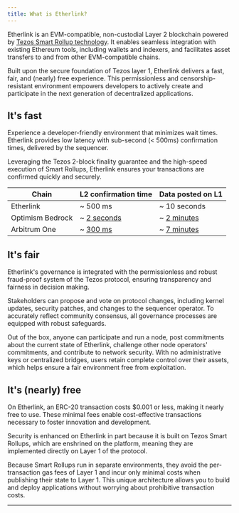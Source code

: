 ```yaml
---
title: What is Etherlink?
---
```



Etherlink is an EVM-compatible, non-custodial Layer 2 blockchain powered by [Tezos Smart Rollup technology](https://tezos.com/developers/smart-rollups/).
It enables seamless integration with existing Ethereum tools, including wallets and indexers, and facilitates asset transfers to and from other EVM-compatible chains.

Built upon the secure foundation of Tezos layer 1, Etherlink delivers a fast, fair, and (nearly) free experience.
This permissionless and censorship-resistant environment empowers developers to actively create and participate in the next generation of decentralized applications.

## It's fast

Experience a developer-friendly environment that minimizes wait times.
Etherlink provides low latency with sub-second (< 500ms) confirmation times, delivered by the sequencer.

Leveraging the Tezos 2-block finality guarantee and the high-speed execution of Smart Rollups, Etherlink ensures your transactions are confirmed quickly and securely.

<table class="customTableContainer">
  <thead>
    <tr>
      <th>Chain</th>
      <th>L2 confirmation time</th>
      <th>Data posted on L1</th>
    </tr>
  </thead>
  <tbody>
    <tr>
      <td>Etherlink</td>
      <td>~ <span class="emphasize-advantage">500 ms</span></td>
      <td>~ <span class="emphasize-advantage">10 seconds</span></td>
    </tr>
    <tr>
      <td>Optimism Bedrock</td>
      <td>~ <a class="deemphasize-disadvantage" href="https://community.optimism.io/docs/developers/build/differences/#blocks" target="_blank" rel="noopener noreferrer">2 seconds</a></td>
      <td>~ <a class="deemphasize-disadvantage" href="https://optimistic.etherscan.io/batches" target="_blank" rel="noopener noreferrer">2 minutes</a></td>
    </tr>
    <tr>
      <td>Arbitrum One</td>
      <td>~ <a class="deemphasize-disadvantage" href="https://arbiscan.io/" target="_blank" rel="noopener noreferrer">300 ms</a></td>
      <td>~ <a class="deemphasize-disadvantage" href="https://arbiscan.io/batches" target="_blank" rel="noopener noreferrer">7 minutes</a></td>
    </tr>
  </tbody>
</table>

## It's fair

Etherlink's governance is integrated with the permissionless and robust fraud-proof system of the Tezos protocol, ensuring transparency and fairness in decision making.

Stakeholders can propose and vote on protocol changes, including kernel updates, security patches, and changes to the sequencer operator.
To accurately reflect community consensus, all governance processes are equipped with robust safeguards.

Out of the box, anyone can participate and run a node, post commitments about the current state of Etherlink, challenge other node operators' commitments, and contribute to network security.
With no administrative keys or centralized bridges, users retain complete control over their assets, which helps ensure a fair environment free from exploitation.

## It's (nearly) free

On Etherlink, an ERC-20 transaction costs $0.001 or less, making it nearly free to use.
These minimal fees enable cost-effective transactions necessary to foster innovation and development.

Security is enhanced on Etherlink in part because it is built on Tezos Smart Rollups, which are enshrined on the platform, meaning they are implemented directly on Layer 1 of the protocol.

Because Smart Rollups run in separate environments, they avoid the per-transaction gas fees of Layer 1 and incur only minimal costs when publishing their state to Layer 1.
This unique architecture allows you to build and deploy applications without worrying about prohibitive transaction costs.

***

<Cta
  title="How do I start building on Etherlink?"
  description="Great question! Start with this documentation and also:"
  btnText="Join our Discord"
  link="https://discord.com/invite/etherlink"
  iconUrl="/img/ctaIcons/discordCtaIcon.svg"
/>
